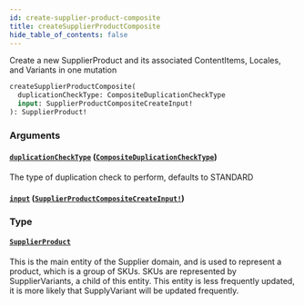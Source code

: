 ```yaml
---
id: create-supplier-product-composite
title: createSupplierProductComposite
hide_table_of_contents: false
---
```



Create a new SupplierProduct and its associated ContentItems, Locales, and Variants in one mutation

```graphql
createSupplierProductComposite(
  duplicationCheckType: CompositeDuplicationCheckType
  input: SupplierProductCompositeCreateInput!
): SupplierProduct!
```


### Arguments

#### [`duplicationCheckType`](#) ([`CompositeDuplicationCheckType`](/supply/api/graphql-admin/reference/enums/composite-duplication-check-type))

The type of duplication check to perform, defaults to STANDARD


#### [`input`](#) ([`SupplierProductCompositeCreateInput!`](/supply/api/graphql-admin/reference/inputs/supplier-product-composite-create-input))




### Type

#### [`SupplierProduct`](/supply/api/graphql-admin/reference/objects/supplier-product)

This is the main entity of the Supplier domain, and is used to represent a product, which is a group of SKUs.
SKUs are represented by SupplierVariants, a child of this entity.
This entity is less frequently updated, it is more likely that SupplyVariant will be updated frequently.




